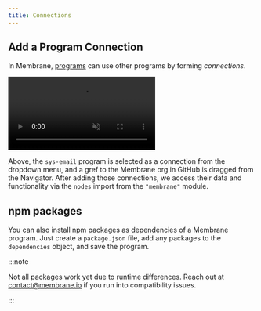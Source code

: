 ```yaml
---
title: Connections
---
```


## Add a Program Connection

In Membrane, [programs](/concepts/programs/) can use other programs by forming
_connections_.

<video src="/videos/add-connections.mp4" muted autoplay controls></video>

Above, the `sys-email` program is selected as a connection from the dropdown menu,
and a gref to the Membrane org in GitHub is dragged from the Navigator. After adding those connections, we access their data and functionality via the `nodes` import from the
`"membrane"` module.

## npm packages

You can also install npm packages as dependencies of a Membrane program. Just
create a `package.json` file, add any packages to the `dependencies` object, and
save the program.

:::note

Not all packages work yet due to runtime differences. Reach out at
[contact@membrane.io](mailto:contact@membrane.io) if you run into compatibility
issues.

:::
